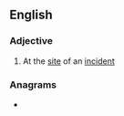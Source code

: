 ==English==

===Adjective===
{{en-adj|head=[[on]]-[[scene]]|-}}

# At the [[site]] of an [[incident]]

===Anagrams===
* {{anagrams|en|a=ceennos|Coenens}}